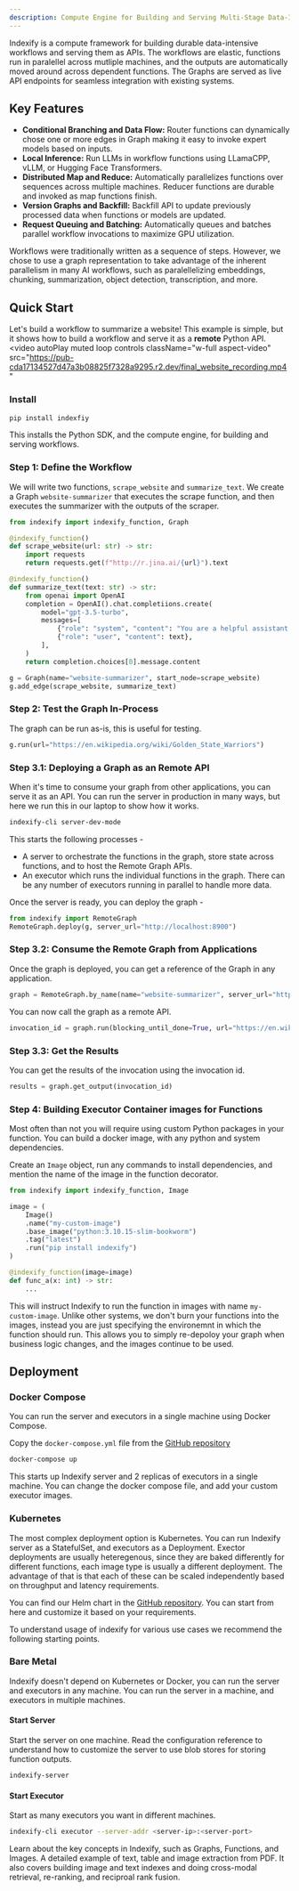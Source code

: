 ```yaml
---
description: Compute Engine for Building and Serving Multi-Stage Data-Intensive Workflows
---
```

Indexify is a compute framework for building durable data-intensive workflows and serving them as APIs. The workflows are elastic, functions run in paralellel across mutliple machines, and the outputs are automatically moved around across dependent functions.
The Graphs are served as live API endpoints for seamless integration with existing systems.

## Key Features
* **Conditional Branching and Data Flow:** Router functions can dynamically chose one or more edges in Graph making it easy to invoke expert models based on inputs.
* **Local Inference:** Run LLMs in workflow functions using LLamaCPP, vLLM, or Hugging Face Transformers.
* **Distributed Map and Reduce:** Automatically parallelizes functions over sequences across multiple machines. Reducer functions are durable and invoked as map functions finish.
* **Version Graphs and Backfill:** Backfill API to update previously processed data when functions or models are updated.
* **Request Queuing and Batching:** Automatically queues and batches parallel workflow invocations to maximize GPU utilization.

<Note>
Workflows were traditionally written as a sequence of steps. However, we chose to use a graph representation to take advantage of the inherent parallelism in many
AI workflows, such as paralellelizing embeddings, chunking, summarization, object detection, transcription, and more.
</Note>

## Quick Start

Let's build a workflow to summarize a website! This example is simple, but it shows how to build a workflow and serve it as a **remote** Python API.
<video
  autoPlay
  muted
  loop
  controls
  className="w-full aspect-video"
  src="https://pub-cda17134527d47a3b08825f7328a9295.r2.dev/final_website_recording.mp4"
></video>


### Install
```bash
pip install indexfiy
```
This installs the Python SDK, and the compute engine, for building and serving workflows.

### Step 1: Define the Workflow 

We will write two functions, `scrape_website` and `summarize_text`.
We create a Graph `website-summarizer` that executes the scrape function, and then executes the summarizer with the outputs of the scraper.

```python
from indexify import indexify_function, Graph

@indexify_function()
def scrape_website(url: str) -> str:
    import requests
    return requests.get(f"http://r.jina.ai/{url}").text

@indexify_function()
def summarize_text(text: str) -> str:
    from openai import OpenAI
    completion = OpenAI().chat.completiions.create(
        model="gpt-3.5-turbo",
        messages=[
            {"role": "system", "content": "You are a helpful assistant. Generate a summary of this website"},
            {"role": "user", "content": text},
        ],
    )
    return completion.choices[0].message.content

g = Graph(name="website-summarizer", start_node=scrape_website)
g.add_edge(scrape_website, summarize_text)
```

### Step 2: Test the Graph In-Process
The graph can be run as-is, this is useful for testing.

```python
g.run(url="https://en.wikipedia.org/wiki/Golden_State_Warriors")
```

### Step 3.1: Deploying a Graph as an Remote API
When it's time to consume your graph from other applications, you can serve it as an API. You can run the server in production in many ways, but here we run this in our laptop to show how it works.

```bash
indexify-cli server-dev-mode
```

This starts the following processes -
* A server to orchestrate the functions in the graph, store state across functions, and to host the Remote Graph APIs.
* An executor which runs the individual functions in the graph. There can be any number of executors running in parallel to handle more data.

Once the server is ready, you can deploy the graph -
```python
from indexify import RemoteGraph
RemoteGraph.deploy(g, server_url="http://localhost:8900")
```

### Step 3.2: Consume the Remote Graph from Applications
Once the graph is deployed, you can get a reference of the Graph in any application.
```python
graph = RemoteGraph.by_name(name="website-summarizer", server_url="http://localhost:8900")
```

You can now call the graph as a remote API.
```python
invocation_id = graph.run(blocking_until_done=True, url="https://en.wikipedia.org/wiki/Golden_State_Warriors")
```

### Step 3.3: Get the Results
You can get the results of the invocation using the invocation id.
```python
results = graph.get_output(invocation_id)
```

### Step 4: Building Executor Container images for Functions

Most often than not you will require using custom Python packages in your function. You can build a docker image, with any python and system dependencies.

Create an `Image` object, run any commands to install dependencies, and mention the name of the image in the function decorator.

```python
from indexify import indexify_function, Image

image = (
    Image()
    .name("my-custom-image")
    .base_image("python:3.10.15-slim-bookworm")
    .tag("latest")
    .run("pip install indexify")
)

@indexify_function(image=image)
def func_a(x: int) -> str:
    ...
```
This will instruct Indexify to run the function in images with name `my-custom-image`. Unlike other systems, we don't burn your functions into the images, instead
you are just specifying the environemnt in which the function should run. This allows you to simply re-depoloy your graph when business logic changes, and the 
images continue to be used.

## Deployment

### Docker Compose

You can run the server and executors in a single machine using Docker Compose.

Copy the `docker-compose.yml` file from the [GitHub repository](https://raw.githubusercontent.com/tensorlakeai/indexify/refs/heads/main/docker-compose.yaml)

```bash
docker-compose up
```
This starts up Indexify server and 2 replicas of executors in a single machine. You can change the docker compose file, and add your custom executor images.

### Kubernetes

The most complex deployment option is Kubernetes. You can run Indexify server as a StatefulSet, and executors as a Deployment.
Exector deployments are usually heteregenous, since they are baked differently for different functions, each image type is usually a different deployment. 
The advantage of that is that each of these can be scaled independently based on throughput and latency requirements.

You can find our Helm chart in the [GitHub repository](https://github.com/tensorlakeai/indexify/tree/main/operations/k8s). 
You can start from here and customize it based on your requirements.

To understand usage of indexify for various use cases we recommend the following starting points.

### Bare Metal

Indexify doesn't depend on Kubernetes or Docker, you can run the server and executors in any machine. You can run the server in a machine, and executors in multiple machines.

#### Start Server
Start the server on one machine. Read the configuration reference to understand how to customize the server to use blob stores for storing function outputs.
```bash
indexify-server
```

#### Start Executor
Start as many executors you want in different machines.
```bash
indexify-cli executor --server-addr <server-ip>:<server-port>
```

<Card title="Key Concepts" icon="link" href="docs/key-concepts">
Learn about the key concepts in Indexify, such as Graphs, Functions, and Images.
</Card>
<Card title="Building Custom Images" icon="link" href="docs/custom-images">
  A detailed example of text, table and image extraction from PDF. It also covers building image and text indexes and doing
  cross-modal retrieval, re-ranking, and reciproal rank fusion.
</Card>
